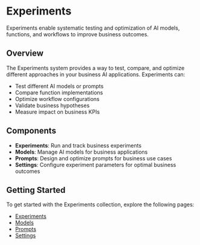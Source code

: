 # Experiments

Experiments enable systematic testing and optimization of AI models, functions, and workflows to improve business outcomes.

## Overview

The Experiments system provides a way to test, compare, and optimize different approaches in your business AI applications. Experiments can:

- Test different AI models or prompts
- Compare function implementations
- Optimize workflow configurations
- Validate business hypotheses
- Measure impact on business KPIs

## Components

- **Experiments**: Run and track business experiments
- **Models**: Manage AI models for business applications
- **Prompts**: Design and optimize prompts for business use cases
- **Settings**: Configure experiment parameters for optimal business outcomes

## Getting Started

To get started with the Experiments collection, explore the following pages:

- [Experiments](/experiments/experiments)
- [Models](/experiments/models)
- [Prompts](/experiments/prompts)
- [Settings](/experiments/settings)
